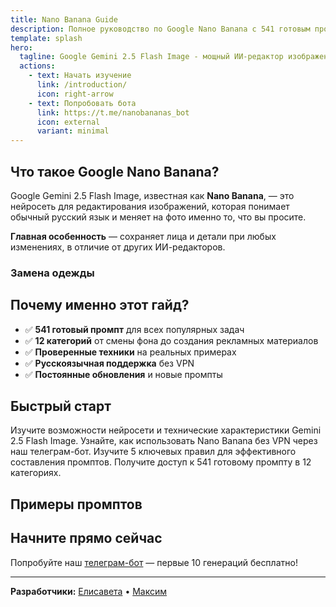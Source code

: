 ```yaml
---
title: Nano Banana Guide
description: Полное руководство по Google Nano Banana с 541 готовым промптом для редактирования изображений
template: splash
hero:
  tagline: Google Gemini 2.5 Flash Image - мощный ИИ-редактор изображений
  actions:
    - text: Начать изучение
      link: /introduction/
      icon: right-arrow
    - text: Попробовать бота
      link: https://t.me/nanobananas_bot
      icon: external
      variant: minimal
---
```



<ImageModal />

## Что такое Google Nano Banana?

Google Gemini 2.5 Flash Image, известная как **Nano Banana**, — это нейросеть для редактирования изображений, которая понимает обычный русский язык и меняет на фото именно то, что вы просите.

**Главная особенность** — сохраняет лица и детали при любых изменениях, в отличие от других ИИ-редакторов.

<VideoPlaceholder />

### Замена одежды

<ExampleImage 
  beforeSrc="/images/before-after/change-background-before.png"
  beforeAlt="Мужчина в бежевом пиджаке"
  src="/images/before-after/change-background-after.png"
  alt="Мужчина в синей льняной рубашке"
  caption="Промпт: Замени одежду мужчины на льняную рубашку синего цвета, без изменений лица и прически"
/>

## Почему именно этот гайд?

- ✅ **541 готовый промпт** для всех популярных задач
- ✅ **12 категорий** от смены фона до создания рекламных материалов  
- ✅ **Проверенные техники** на реальных примерах
- ✅ **Русскоязычная поддержка** без VPN
- ✅ **Постоянные обновления** и новые промпты

## Быстрый старт

<CardGrid stagger>
	<Card title="Что такое Nano Banana" icon="star">
		Изучите возможности нейросети и технические характеристики Gemini 2.5 Flash Image.
	</Card>
	<Card title="Доступ из России" icon="globe">
		Узнайте, как использовать Nano Banana без VPN через наш телеграм-бот.
	</Card>
	<Card title="Правила промптинга" icon="pencil">
		Изучите 5 ключевых правил для эффективного составления промптов.
	</Card>
	<Card title="База промптов" icon="open-book">
		Получите доступ к 541 готовому промпту в 12 категориях.
	</Card>
</CardGrid>

## Примеры промптов

<PromptCard 
  prompt="Убери фон с фотографии, оставив только человека в центре кадра"
  category="Работа с фоном"
  description="Удаление фона с сохранением всех деталей фигуры"
/>

<PromptCard 
  prompt="Измени цвет куртки на красный, сохранив текстуру и складки ткани"
  category="Изменение одежды"
  description="Точное изменение цвета с сохранением реалистичности"
/>

<PromptCard 
  prompt="Улучши качество фотографии: увеличь резкость, исправь освещение и добавь контраст"
  category="Улучшение качества"
  description="Комплексное улучшение технических характеристик изображения"
/>

## Начните прямо сейчас

Попробуйте наш [телеграм-бот](https://t.me/nanobananas_bot) — первые 10 генераций бесплатно!

---

**Разработчики:** [Елисавета](https://t.me/elisaffetta) • [Максим](https://t.me/maxnagovitsyn)
